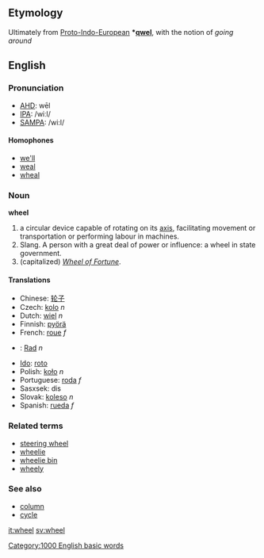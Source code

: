 ==Etymology==
Ultimately from [[Proto-Indo-European]] '''*[[qwel]]''', with the notion of ''going around''

==English==
===Pronunciation===
*[[w:AHD|AHD]]: wēl
*[[w:IPA|IPA]]: /wiːl/
*[[w:SAMPA|SAMPA]]: /wi:l/

====Homophones====
* [[we'll]]
* [[weal]]
* [[wheal]]

===Noun===
'''wheel'''

#a circular device capable of rotating on its [[axis]], facilitating movement or transportation or performing labour in machines.
#Slang. A person with a great deal of power or influence: a wheel in state government.
#(capitalized) ''[[Wheel of Fortune]]''.

====Translations====
*Chinese: [[轮子]]
*Czech: [[kolo]]  ''n''
*Dutch: [[wiel]] ''n''
*Finnish: [[pyörä]]
*French: [[roue]] ''f''
*{{msg:de}}: [[Rad]] ''n''
*[[Ido]]: [[roto]]
*Polish: [[koło]] ''n''
*Portuguese: [[roda]] ''f''
*Sasxsek: dis
*Slovak: [[koleso]]  ''n''
*Spanish: [[rueda]] ''f''

===Related terms===
*[[steering wheel]]
*[[wheelie]]
*[[wheelie bin]]
*[[wheely]]

===See also===
*[[column]]
*[[cycle]]

[[Category:1000 English basic words]]

[[it:wheel]]
[[sv:wheel]]